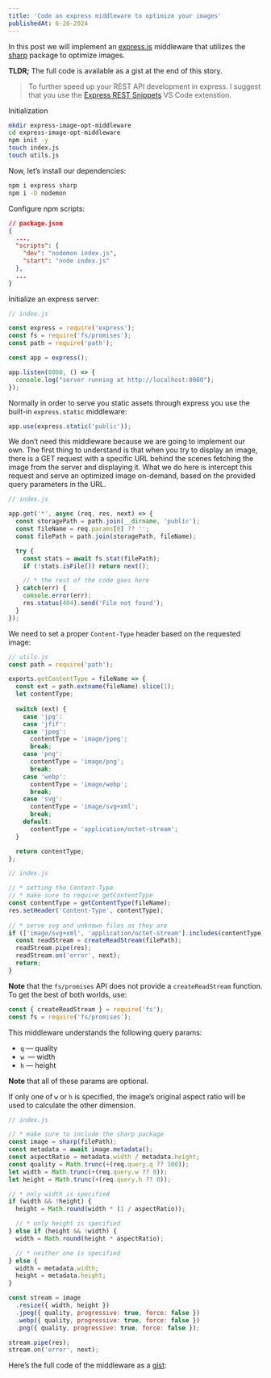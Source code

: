 ```yaml
---
title: 'Code an express middleware to optimize your images'
publishedAt: 6-26-2024
---
```


In this post we will implement an [express.js](https://expressjs.com/) middleware that utilizes the [sharp](https://sharp.pixelplumbing.com/) package to optimize images.

**TLDR;** The full code is available as a gist at the end of this story.

> To further speed up your REST API development in express. I suggest that you use the [Express REST Snippets](https://marketplace.visualstudio.com/items?itemName=sina-byn.express-rest-snippets) VS Code extenstion.

Initialization

```bash
mkdir express-image-opt-middleware
cd express-image-opt-middleware
npm init -y
touch index.js
touch utils.js
```

Now, let’s install our dependencies:

```bash
npm i express sharp
npm i -D nodemon
```

Configure npm scripts:

```json
// package.json
{
  ...,
  "scripts": {
    "dev": "nodemon index.js",
    "start": "node index.js"
  },
  ...
}
```

Initialize an express server:

```js
// index.js

const express = require('express');
const fs = require('fs/promises');
const path = require('path');

const app = express();

app.listen(8080, () => {
  console.log("server running at http://localhost:8080");
});
```

Normally in order to serve you static assets through express you use the built-in `express.static` middleware:

```js
app.use(express.static('public'));
```

We don’t need this middleware because we are going to implement our own. The first thing to understand is that when you try to display an image, there is a GET request with a specific URL behind the scenes fetching the image from the server and displaying it. What we do here is intercept this request and serve an optimized image on-demand, based on the provided query parameters in the URL.

```js
// index.js

app.get('*', async (req, res, next) => {
  const storagePath = path.join(__dirname, 'public');
  const fileName = req.params[0] ?? '';
  const filePath = path.join(storagePath, fileName);

  try {
    const stats = await fs.stat(filePath);
    if (!stats.isFile()) return next();

    // * the rest of the code goes here
  } catch(err) {
    console.error(err);
    res.status(404).send('File not found');
  }
});
```

We need to set a proper `Content-Type` header based on the requested image:

```js
// utils.js
const path = require('path');

exports.getContentType = fileName => {
  const ext = path.extname(fileName).slice(1);
  let contentType;
  
  switch (ext) {
    case 'jpg':
    case 'jfif':
    case 'jpeg':
      contentType = 'image/jpeg';
      break;
    case 'png':
      contentType = 'image/png';
      break;
    case 'webp':
      contentType = 'image/webp';
      break;
    case 'svg':
      contentType = 'image/svg+xml';
      break;
    default:
      contentType = 'application/octet-stream';
  }

  return contentType;
};
```

```js
// index.js

// * setting the Content-Type
// * make sure to require getContentType
const contentType = getContentType(fileName);
res.setHeader('Content-Type', contentType);
  
// * serve svg and unknown files as they are
if (['image/svg+xml', 'application/octet-stream'].includes(contentType)) {
  const readStream = createReadStream(filePath);
  readStream.pipe(res);
  readStream.on('error', next);
  return;
}
```

**Note** that the `fs/promises` API does not provide a `createReadStream` function. To get the best of both worlds, use:

```js
const { createReadStream } = require('fs');
const fs = require('fs/promises');
```

This middleware understands the following query params:

* `q` — quality
* `w `— width
* `h` — height

**Note** that all of these params are optional.

If only one of `w` or `h` is specified, the image’s original aspect ratio will be used to calculate the other dimension.

```js
// index.js

// * make sure to include the sharp package
const image = sharp(filePath);
const metadata = await image.metadata();
const aspectRatio = metadata.width / metadata.height;
const quality = Math.trunc(+(req.query.q ?? 100));
let width = Math.trunc(+(req.query.w ?? 0));
let height = Math.trunc(+(req.query.h ?? 0));

// * only width is specified
if (width && !height) {
  height = Math.round(width * (1 / aspectRatio));

  // * only height is specified
} else if (height && !width) {
  width = Math.round(height * aspectRatio);

  // * neither one is specified
} else {
  width = metadata.width;
  height = metadata.height;
}

const stream = image
  .resize({ width, height })
  .jpeg({ quality, progressive: true, force: false })
  .webp({ quality, progressive: true, force: false })
  .png({ quality, progressive: true, force: false });

stream.pipe(res);
stream.on('error', next);
```

Here’s the full code of the middleware as a [gist](https://gist.github.com/sina-byn/d99028438812718cb60236cc45357eec):
